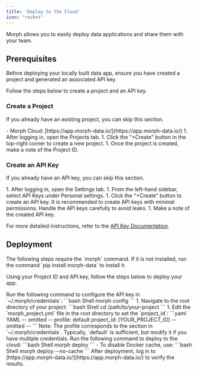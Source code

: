 ```yaml
---
title: 'Deploy to the Cloud'
icon: "rocket"
---
```


Morph allows you to easily deploy data applications and share them with your team.

## Prerequisites

Before deploying your locally built data app, ensure you have created a project and generated an associated API key.

Follow the steps below to create a project and an API key.

### Create a Project

<Note>If you already have an existing project, you can skip this section.</Note>

<Steps>
    <Step title="Log in to the Morph Cloud interface">
        - Morph Cloud: [https://app.morph-data.io/](https://app.morph-data.io/)
    </Step>
    <Step title="Create a new project from the Projects tab">
        1. After logging in, open the Projects tab.
        1. Click the "+Create" button in the top-right corner to create a new project.
        1. Once the project is created, make a note of the Project ID.
    </Step>
</Steps>

### Create an API Key

<Note>If you already have an API key, you can skip this section.</Note>

<Steps>
    <Step title="Create an API key from the Settings tab">
        1. After logging in, open the Settings tab.
        1. From the left-hand sidebar, select API Keys under Personal settings.
        1. Click the "+Create" button to create an API key.
        <Warning>
            It is recommended to create API keys with minimal permissions. Handle the API keys carefully to avoid leaks.
        </Warning>
        1. Make a note of the created API key.
    </Step>
</Steps>

For more detailed instructions, refer to the [API Key Documentation](../advanced/api_key).

## Deployment

<Note>
    The following steps require the `morph` command. If it is not installed, run the command `pip install morph-data` to install it.
</Note>

Using your Project ID and API key, follow the steps below to deploy your app.

<Steps>
    <Step title="Set up the morph CLI">
        Run the following command to configure the API key in `~/.morph/credentials`:
        ```bash Shell
        morph config
        ```
    </Step>
    <Step title="Set up your project">
        1. Navigate to the root directory of your project:
        ```bash Shell
        cd /path/to/your-project
        ```
        1. Edit the `morph_project.yml` file in the root directory to set the `project_id`:
        ```yaml YAML
        -- omitted --
        profile: default
        project_id: [YOUR_PROJECT_ID]
        -- omitted --
        ```
        Note: The profile corresponds to the section in `~/.morph/credentials`. Typically, `default` is sufficient, but modify it if you have multiple credentials.
    </Step>
    <Step title="Deploy to the cloud">
        Run the following command to deploy to the cloud:
        ```bash Shell
        morph deploy
        ```
        - To disable Docker cache, use:
        ```bash Shell
        morph deploy --no-cache
        ```
        After deployment, log in to [https://app.morph-data.io/](https://app.morph-data.io/) to verify the results.
    </Step>
</Steps>